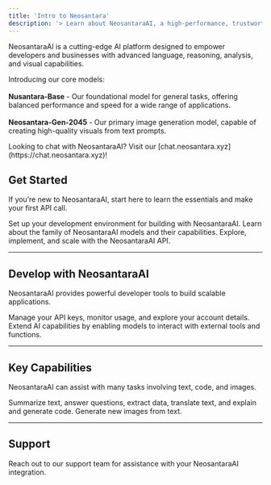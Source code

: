 ```yaml
---
title: 'Intro to Neosantara'
description: '> Learn about NeosantaraAI, a high-performance, trustworthy, and intelligent AI platform.'
---
```


NeosantaraAI is a cutting-edge AI platform designed to empower developers and businesses with advanced language, reasoning, analysis, and visual capabilities.

<Tip>Introducing our core models:<br /><br />
**Nusantara-Base** - Our foundational model for general tasks, offering balanced performance and speed for a wide range of applications.<br /><br />
**Neosantara-Gen-2045** - Our primary image generation model, capable of creating high-quality visuals from text prompts.</Tip>

<Note>
  Looking to chat with NeosantaraAI? Visit our [chat.neosantara.xyz](https://chat.neosantara.xyz)!
</Note>

## Get Started

If you’re new to NeosantaraAI, start here to learn the essentials and make your first API call.

<CardGroup cols={3}>
  <Card title="Quickstart" icon="check" href="/en/api-reference/quickstart#your-first-api-call">
    Set up your development environment for building with NeosantaraAI.
  </Card>

  <Card title="Models Overview" icon="head-side-gear" href="/en/models-overview">
    Learn about the family of NeosantaraAI models and their capabilities.
  </Card>

  <Card title="API Reference" icon="code" href="/en/api-reference/introduction#reference">
    Explore, implement, and scale with the NeosantaraAI API.
  </Card>
</CardGroup>

***

## Develop with NeosantaraAI

NeosantaraAI provides powerful developer tools to build scalable applications.

<CardGroup cols={2}>
  <Card title="Dashboard" icon="laptop" href="https://app.neosantara.xyz/dashboard">
    Manage your API keys, monitor usage, and explore your account details.
  </Card>

  <Card title="Tool Use" icon="screwdriver-wrench" href="/en/tools-overview">
    Extend AI capabilities by enabling models to interact with external tools and functions.
  </Card>
</CardGroup>

***

## Key Capabilities

NeosantaraAI can assist with many tasks involving text, code, and images.

<CardGroup cols={2}>
  <Card title="Text and Code Generation" icon="input-text" href="/en/capability/stream">
    Summarize text, answer questions, extract data, translate text, and explain and generate code.
  </Card>

  <Card title="Image Generation" icon="image" href="/en/capability/image-generations">
    Generate new images from text.
  </Card>
</CardGroup>

***

## Support

<CardGroup cols={1}>
  <Card title="Contact Support" icon="circle-question" href="mailto:help@neosantara.xyz">
    Reach out to our support team for assistance with your NeosantaraAI integration.
  </Card>
</CardGroup>
